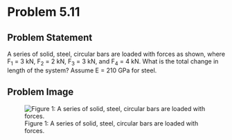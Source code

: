 # Problem 5.11 {.unnumbered}

## Problem Statement 

A series of solid, steel, circular bars are loaded with forces as shown, where F<sub>1</sub> = 3 kN, F<sub>2</sub> = 2 kN, F<sub>3</sub> = 3 kN, and F<sub>4</sub> = 4 kN. What is the total change in length of the system? Assume E = 210 GPa for steel.

## Problem Image

![Figure 1: A series of solid, steel, circular bars are loaded with forces.](images/183.png){fig-alt="Picture with a series of solid steel circular bars loaded with forces. The first force is applied to the far left ba trhat has a length 3 cm and diameter 1 cm. The second force is applied to the next bar that has a length 3 cm and diameter 2 cm. The third force is applied to the next bar that has a length 4 cm and diameter 0.5 cm. The fourth and final force is applied to the last bar that is attached to the wall at the other end. The fourth bar has a length 2 cm and diameter 1 cm. "}